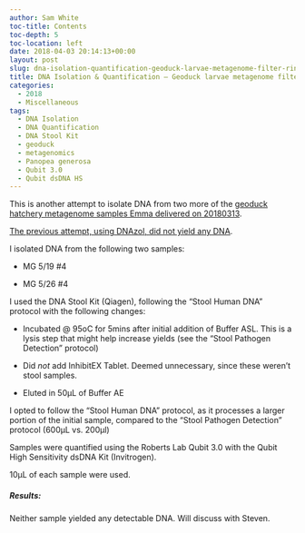 ```yaml
---
author: Sam White
toc-title: Contents
toc-depth: 5
toc-location: left
date: 2018-04-03 20:14:13+00:00
layout: post
slug: dna-isolation-quantification-geoduck-larvae-metagenome-filter-rinses-2
title: DNA Isolation & Quantification – Geoduck larvae metagenome filter rinses
categories:
  - 2018
  - Miscellaneous
tags:
  - DNA Isolation
  - DNA Quantification
  - DNA Stool Kit
  - geoduck
  - metagenomics
  - Panopea generosa
  - Qubit 3.0
  - Qubit dsDNA HS
---
```


This is another attempt to isolate DNA from two more of the [geoduck hatchery metagenome samples Emma delivered on 20180313](https://robertslab.github.io/sams-notebook/posts/2018/2018-03-13-samples-received-geoduck-larvae-metagenome-filter-rinses/).

[The previous attempt, using DNAzol, did not yield any DNA](https://robertslab.github.io/sams-notebook/posts/2018/2018-03-20-dna-isolation-quantification-geoduck-larvae-metagenome-filter-rinses/).

I isolated DNA from the following two samples:





  * MG 5/19 #4


  * MG 5/26 #4



I used the DNA Stool Kit (Qiagen), following the "Stool Human DNA" protocol with the following changes:



  * Incubated @ 95oC for 5mins after initial addition of Buffer ASL. This is a lysis step that might help increase yields (see the "Stool Pathogen Detection" protocol)


  * Did _not_ add InhibitEX Tablet. Deemed unnecessary, since these weren't stool samples.


  * Eluted in 50μL of Buffer AE



I opted to follow the "Stool Human DNA" protocol, as it processes a larger portion of the initial sample, compared to the "Stool Pathogen Detection" protocol (600μL vs. 200μl)

Samples were quantified using the Roberts Lab Qubit 3.0 with the Qubit High Sensitivity dsDNA Kit (Invitrogen).

10μL of each sample were used.



##### Results:



Neither sample yielded any detectable DNA. Will discuss with Steven.

